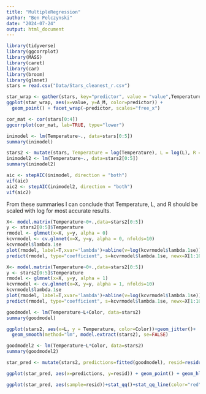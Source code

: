 ```yaml
---
title: "MultipleRegression"
author: "Ben Pelczynski"
date: "2024-07-24"
output: html_document
---
```


```r
library(tidyverse)
library(ggcorrplot)
library(MASS)
library(caret)
library(car)
library(broom)
library(glmnet)
stars = read.csv("Data/Stars_cleanest_r.csv")
```

```r
star_wrap <- gather(stars, key="predictor", value = "value",Temperature,R,L)
ggplot(star_wrap, aes(x=value, y=A_M, color=predictor)) + 
  geom_point() + facet_wrap(~predictor, scales="free_x")
```

```r
cor_mat <- cor(stars[0:4])
ggcorrplot(cor_mat, lab=TRUE, type="lower")
```

```r
inimodel <- lm(Temperature~., data=stars[0:5])
summary(inimodel)
```

```r
stars2 <- mutate(stars, Temperature = log(Temperature), L = log(L), R = log(R))
inimodel2 <- lm(Temperature~., data=stars2[0:5])
summary(inimodel2)
```

```r
aic <- stepAIC(inimodel, direction = "both")
vif(aic)
aic2 <- stepAIC(inimodel2, direction = "both")
vif(aic2)
```

From these summaries I can conclude that Temperature, L, and R should be scaled with log for most accurate results.
```r
X<- model.matrix(Temperature~0+.,data=stars2[0:5])
y <- stars2[0:5]$Temperature
rmodel <- glmnet(x=X, y=y, alpha = 0)
kcvrmodel <- cv.glmnet(x=X, y=y, alpha = 0, nfolds=10)
kcvrmodel$lambda.1se
plot(rmodel, label=T,xvar='lambda')+abline(v=log(kcvrmodel$lambda.1se))
predict(rmodel, type="coefficient", s=kcvrmodel$lambda.1se, newx=X[1:10,])

```

```r
X<- model.matrix(Temperature~0+.,data=stars2[0:5])
y <- stars2[0:5]$Temperature
rmodel <- glmnet(x=X, y=y, alpha = 1)
kcvrmodel <- cv.glmnet(x=X, y=y, alpha = 1, nfolds=10)
kcvrmodel$lambda.1se
plot(rmodel, label=T,xvar='lambda')+abline(v=log(kcvrmodel$lambda.1se))
predict(rmodel, type="coefficient", s=kcvrmodel$lambda.1se, newx=X[1:10,])
```

```r
goodmodel <- lm(Temperature~L+Color, data=stars2)
summary(goodmodel)
```

```r
ggplot(stars2, aes(x=L, y = Temperature, color=Color))+geom_jitter()+
  geom_smooth(method="lm", model.extract(stars2), se=FALSE)
```

```r
goodmodel2 <- lm(Temperature~L*Color, data=stars2)
summary(goodmodel2)
```

```r
star_pred <- mutate(stars2, predictions=fitted(goodmodel), resid=residuals(goodmodel))

ggplot(star_pred, aes(x=predictions, y=resid)) + geom_point() + geom_hline(yintercept = 0, color="red")
```

```r
ggplot(star_pred, aes(sample=resid))+stat_qq()+stat_qq_line(color="red")
```

```r

```
